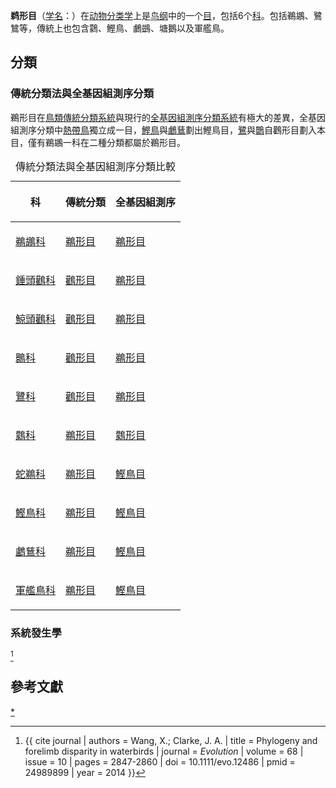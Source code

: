 {{Automatic Taxobox
| fossil_range = {{fossilrange|65|0}}<small>[[古新世|古新世]]-[[現在|現在]]</small>
| image =Pelican lakes entrance02.jpg
| image_width = 300px
| taxon=Pelecaniformes
| authority = Sharpe, 1891
| subdivision_ranks = [[科_(生物)|科]]
| subdivision = 
*[[鷺亞目|鷺亞目]] Ardei
**[[䴉科|䴉科]] Threskiornithidae
**†[[異鷺科|異鷺科]] Xenerodiops
**[[鷺科|鷺科]] Ardeidae
*[[鵜亞目|鵜亞目]] Pelecani
**[[錘頭鸛科|錘頭鸛科]] Scopidae
**[[鯨頭鸛科|鯨頭鸛科]] Balaenicipitidae
**[[鵜鶘科|鵜鶘科]] Pelecanidae
}}

'''鹈形目'''（[[学名|学名]]：{{lang|la|Pelecaniformes}}）在[[动物分类学|动物分类学]]上是[[鸟纲|鸟纲]]中的一个[[目_(生物)|目]]，包括6个[[科_(生物)|科]]。包括鵜鶘、鷺鷥等，傳統上也包含鸏、鰹鳥、鸕鷀、塘鵝以及軍艦鳥。
==分類==

=== 傳統分類法與全基因組測序分類 ===
鵜形目在[[鸟类传统分类系统|鳥類傳統分類系統]]與現行的[[鳥類分類系統|全基因組測序分類系統]]有極大的差異，全基因組測序分類中[[熱帶鳥|熱帶鳥]]獨立成一目，[[鰹鳥|鰹鳥]]與[[鸕鶿|鸕鶿]]劃出鰹鳥目，[[鷺科|鷺]]與[[䴉科|䴉]]自鸛形目劃入本目，僅有鵜鶘一科在二種分類都屬於鵜形目。
{| class="wikitable"
|+ 傳統分類法與全基因組測序分類比較
|-
! 科 !! 傳統分類 !!全基因組測序
|-
| [[鵜鶘科|鵜鶘科]] ||[[鵜形目|鵜形目]] || [[鵜形目|鵜形目]]
|-
| [[錘頭鸛科|錘頭鸛科]] ||[[鸛形目|鸛形目]] || [[鵜形目|鵜形目]]
|-
| [[鯨頭鸛科|鯨頭鸛科]] || [[鸛形目|鸛形目]]|| [[鵜形目|鵜形目]]
|-
| [[䴉科|䴉科]]|| [[鸛形目|鸛形目]] ||[[鵜形目|鵜形目]]
|-
| [[鷺科|鷺科]] || [[鸛形目|鸛形目]] ||[[鵜形目|鵜形目]]
|-
| [[鸏科|鸏科]]|| [[鵜形目|鵜形目]] || [[鸏形目|鸏形目]]
|-
| [[蛇鵜科|蛇鵜科]] || [[鵜形目|鵜形目]]||  [[鰹鳥目|鰹鳥目]]
|-
| [[鰹鳥科|鰹鳥科]] || [[鵜形目|鵜形目]] ||  [[鰹鳥目|鰹鳥目]]
|-
| [[鸕鶿科|鸕鶿科]] ||[[鵜形目|鵜形目]] ||  [[鰹鳥目|鰹鳥目]]
|-
| [[軍艦鳥科|軍艦鳥科]]|| [[鵜形目|鵜形目]]||  [[鰹鳥目|鰹鳥目]]
|}

===系統發生學===
<ref name = Wang>{{ cite journal | authors = Wang, X.; Clarke, J. A. | title = Phylogeny and forelimb disparity in waterbirds | journal = ''Evolution'' | volume = 68 | issue = 10 | pages = 2847-2860 | doi = 10.1111/evo.12486 | pmid = 24989899 | year = 2014 }}</ref>
{{clade|style=font-size:100%
|label1='''鵜形目'''
|1={{clade
   |1={{clade
      |1=[[䴉科|䴉科]]
      |2=[[鷺科|鷺科]] }}
   |2={{clade
      |1=[[鵜鶘科|鵜鶘科]]
      |2={{clade
         |1=[[鯨頭鸛科|鯨頭鸛科]]
         |2=[[錘頭鸛科|錘頭鸛科]] }} }} }} }}

==參考文獻==
{{reflist}}
{{commons+cat|Pelecaniformes|鹈形目|Pelecaniformes}}
{{wikispecies|Pelecaniformes}}
{{Authority control}}
{{鳥類}}
{{Aven-order}}
{{Taxonbar|from=Q19338}}

[[Category:鹈形目|*]]


{{bird-stub}}